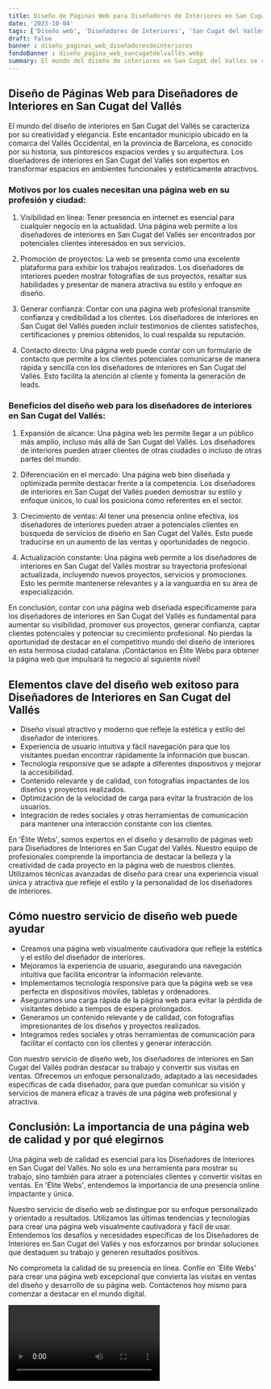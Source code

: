```yaml
---
title: Diseño de Páginas Web para Diseñadores de Interiores en San Cugat del Vallés
date: '2023-10-04'
tags: ['Diseño web', 'Diseñadores de Interiores', 'San Cugat del Vallés']
draft: false
banner : diseño_paginas_web_diseñadoresdeinteriores
fondoBanner : diseño_pagina_web_sancugatdelvallés.webp
summary: El mundo del diseño de interiores en San Cugat del Vallés se caracteriza por su creatividad y elegancia. Este encantador municipio ubicado en la comarca del Vallés Occidental, en la provincia de Barcelona, es conocido por su historia, sus pintorescos espacios verdes y su arquitectura. Los diseñadores de interiores en San Cugat del Vallés son expertos en transformar espacios en ambientes funcionales y estéticamente atractivos.
---
```


## Diseño de Páginas Web para Diseñadores de Interiores en San Cugat del Vallés

El mundo del diseño de interiores en San Cugat del Vallés se caracteriza por su creatividad y elegancia. Este encantador municipio ubicado en la comarca del Vallés Occidental, en la provincia de Barcelona, es conocido por su historia, sus pintorescos espacios verdes y su arquitectura. Los diseñadores de interiores en San Cugat del Vallés son expertos en transformar espacios en ambientes funcionales y estéticamente atractivos.

### Motivos por los cuales necesitan una página web en su profesión y ciudad:

1. Visibilidad en línea: Tener presencia en internet es esencial para cualquier negocio en la actualidad. Una página web permite a los diseñadores de interiores en San Cugat del Vallés ser encontrados por potenciales clientes interesados en sus servicios.

2. Promoción de proyectos: La web se presenta como una excelente plataforma para exhibir los trabajos realizados. Los diseñadores de interiores pueden mostrar fotografías de sus proyectos, resaltar sus habilidades y presentar de manera atractiva su estilo y enfoque en diseño.

3. Generar confianza: Contar con una página web profesional transmite confianza y credibilidad a los clientes. Los diseñadores de interiores en San Cugat del Vallés pueden incluir testimonios de clientes satisfechos, certificaciones y premios obtenidos, lo cual respalda su reputación.

4. Contacto directo: Una página web puede contar con un formulario de contacto que permite a los clientes potenciales comunicarse de manera rápida y sencilla con los diseñadores de interiores en San Cugat del Vallés. Esto facilita la atención al cliente y fomenta la generación de leads.

### Beneficios del diseño web para los diseñadores de interiores en San Cugat del Vallés:

1. Expansión de alcance: Una página web les permite llegar a un público más amplio, incluso más allá de San Cugat del Vallés. Los diseñadores de interiores pueden atraer clientes de otras ciudades o incluso de otras partes del mundo.

2. Diferenciación en el mercado: Una página web bien diseñada y optimizada permite destacar frente a la competencia. Los diseñadores de interiores en San Cugat del Vallés pueden demostrar su estilo y enfoque únicos, lo cual los posiciona como referentes en el sector.

3. Crecimiento de ventas: Al tener una presencia online efectiva, los diseñadores de interiores pueden atraer a potenciales clientes en búsqueda de servicios de diseño en San Cugat del Vallés. Esto puede traducirse en un aumento de las ventas y oportunidades de negocio.

4. Actualización constante: Una página web permite a los diseñadores de interiores en San Cugat del Vallés mostrar su trayectoria profesional actualizada, incluyendo nuevos proyectos, servicios y promociones. Esto les permite mantenerse relevantes y a la vanguardia en su área de especialización.

En conclusión, contar con una página web diseñada específicamente para los diseñadores de interiores en San Cugat del Vallés es fundamental para aumentar su visibilidad, promover sus proyectos, generar confianza, captar clientes potenciales y potenciar su crecimiento profesional. No pierdas la oportunidad de destacar en el competitivo mundo del diseño de interiores en esta hermosa ciudad catalana. ¡Contáctanos en Élite Webs para obtener la página web que impulsará tu negocio al siguiente nivel!

<GifSeo />

<Cta />

## Elementos clave del diseño web exitoso para Diseñadores de Interiores en San Cugat del Vallés

- Diseño visual atractivo y moderno que refleje la estética y estilo del diseñador de interiores.
- Experiencia de usuario intuitiva y fácil navegación para que los visitantes puedan encontrar rápidamente la información que buscan.
- Tecnología responsive que se adapte a diferentes dispositivos y mejorar la accesibilidad.
- Contenido relevante y de calidad, con fotografías impactantes de los diseños y proyectos realizados.
- Optimización de la velocidad de carga para evitar la frustración de los usuarios.
- Integración de redes sociales y otras herramientas de comunicación para mantener una interacción constante con los clientes.

En 'Élite Webs', somos expertos en el diseño y desarrollo de páginas web para Diseñadores de Interiores en San Cugat del Vallés. Nuestro equipo de profesionales comprende la importancia de destacar la belleza y la creatividad de cada proyecto en la página web de nuestros clientes. Utilizamos técnicas avanzadas de diseño para crear una experiencia visual única y atractiva que refleje el estilo y la personalidad de los diseñadores de interiores.

## Cómo nuestro servicio de diseño web puede ayudar

- Creamos una página web visualmente cautivadora que refleje la estética y el estilo del diseñador de interiores.
- Mejoramos la experiencia de usuario, asegurando una navegación intuitiva que facilita encontrar la información relevante.
- Implementamos tecnología responsive para que la página web se vea perfecta en dispositivos móviles, tabletas y ordenadores.
- Aseguramos una carga rápida de la página web para evitar la pérdida de visitantes debido a tiempos de espera prolongados.
- Generamos un contenido relevante y de calidad, con fotografías impresionantes de los diseños y proyectos realizados.
- Integramos redes sociales y otras herramientas de comunicación para facilitar el contacto con los clientes y generar interacción.

Con nuestro servicio de diseño web, los diseñadores de interiores en San Cugat del Vallés podrán destacar su trabajo y convertir sus visitas en ventas. Ofrecemos un enfoque personalizado, adaptado a las necesidades específicas de cada diseñador, para que puedan comunicar su visión y servicios de manera eficaz a través de una página web profesional y atractiva.

## Conclusión: La importancia de una página web de calidad y por qué elegirnos

Una página web de calidad es esencial para los Diseñadores de Interiores en San Cugat del Vallés. No solo es una herramienta para mostrar su trabajo, sino también para atraer a potenciales clientes y convertir visitas en ventas. En 'Élite Webs', entendemos la importancia de una presencia online impactante y única.

Nuestro servicio de diseño web se distingue por su enfoque personalizado y orientado a resultados. Utilizamos las últimas tendencias y tecnologías para crear una página web visualmente cautivadora y fácil de usar. Entendemos los desafíos y necesidades específicas de los Diseñadores de Interiores en San Cugat del Vallés y nos esforzamos por brindar soluciones que destaquen su trabajo y generen resultados positivos.

No comprometa la calidad de su presencia en línea. Confíe en 'Élite Webs' para crear una página web excepcional que convierta las visitas en ventas del diseño y desarrollo de su página web. Contáctenos hoy mismo para comenzar a destacar en el mundo digital.

<Video />

<CtaBot job='Diseñadores de Interiores' city='San Cugat del Vallés'/>

<Gmaps query='San Cugat del Vallés+españa+maps' />